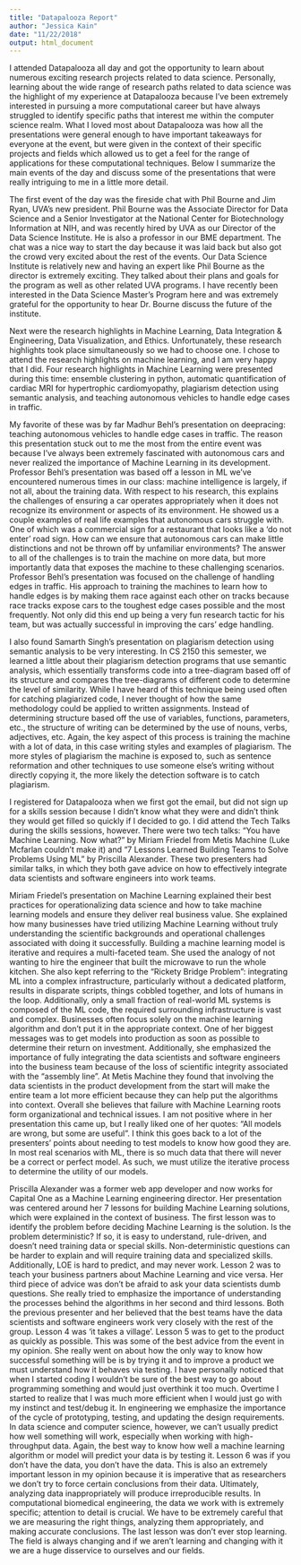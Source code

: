 ```yaml
---
title: "Datapalooza Report"
author: "Jessica Kain"
date: "11/22/2018"
output: html_document
---
```


I attended Datapalooza all day and got the opportunity to learn about numerous exciting research projects related to data science. Personally, learning about the wide range of research paths related to data science was the highlight of my experience at Datapalooza because I've been extremely interested in pursuing a more computational career but have always struggled to identify specific paths that interest me within the computer science realm. What I loved most about Datapalooza was how all the presentations were general enough to have important takeaways for everyone at the event, but were given in the context of their specific projects and fields which allowed us to get a feel for the range of applications for these computational techniques. Below I summarize the main events of the day and discuss some of the presentations that were really intriguing to me in a little more detail. 

The first event of the day was the fireside chat with Phil Bourne and Jim Ryan, UVA's new president. Phil Bourne was the Associate Director for Data Science and a Senior Investigator at the National Center for Biotechnology Information at NIH, and was recently hired by UVA as our Director of the Data Science Institute. He is also a professor in our BME department. The chat was a nice way to start the day because it was laid back but also got the crowd very excited about the rest of the events. Our Data Science Institute is relatively new and having an expert like Phil Bourne as the director is extremely exciting. They talked about their plans and goals for the program as well as other related UVA programs. I have recently been interested in the Data Science Master’s Program here and was extremely grateful for the opportunity to hear Dr. Bourne discuss the future of the institute. 

Next were the research highlights in Machine Learning, Data Integration & Engineering, Data Visualization, and Ethics. Unfortunately, these research highlights took place simultaneously so we had to choose one. I chose to attend the research highlights on machine learning, and I am very happy that I did. Four research highlights in Machine Learning were presented during this time: ensemble clustering in python, automatic quantification of cardiac MRI for hypertrophic cardiomyopathy, plagiarism detection using semantic analysis, and teaching autonomous vehicles to handle edge cases in traffic. 

My favorite of these was by far Madhur Behl's presentation on deepracing: teaching autonomous vehicles to handle edge cases in traffic. The reason this presentation stuck out to me the most from the entire event was because I've always been extremely fascinated with autonomous cars and never realized the importance of Machine Learning in its development. Professor Behl's presentation was based off a lesson in ML we've encountered numerous times in our class: machine intelligence is largely, if not all, about the training data. With respect to his research, this explains the challenges of ensuring a car operates appropriately when it does not recognize its environment or aspects of its environment. He showed us a couple examples of real life examples that autonomous cars struggle with. One of which was a commercial sign for a restaurant that looks like a 'do not enter' road sign. How can we ensure that autonomous cars can make little distinctions and not be thrown off by unfamiliar environments? The answer to all of the challenges is to train the machine on more data, but more importantly data that exposes the machine to these challenging scenarios. Professor Behl's presentation was focused on the challenge of handling edges in traffic. His approach to training the machines to learn how to handle edges is by making them race against each other on tracks because race tracks expose cars to the toughest edge cases possible and the most frequently. Not only did this end up being a very fun research tactic for his team, but was actually successful in improving the cars' edge handling. 

I also found Samarth Singh’s presentation on plagiarism detection using semantic analysis to be very interesting. In CS 2150 this semester, we learned a little about their plagiarism detection programs that use semantic analysis, which essentially transforms code into a tree-diagram based off of its structure and compares the tree-diagrams of different code to determine the level of similarity. While I have heard of this technique being used often for catching plagiarized code, I never thought of how the same methodology could be applied to written assignments. Instead of determining structure based off the use of variables, functions, parameters, etc., the structure of writing can be determined by the use of nouns, verbs, adjectives, etc. Again, the key aspect of this process is training the machine with a lot of data, in this case writing styles and examples of plagiarism. The more styles of plagiarism the machine is exposed to, such as sentence reformation and other techniques to use someone else’s writing without directly copying it, the more likely the detection software is to catch plagiarism. 

I registered for Datapalooza when we first got the email, but did not sign up for a skills session because I didn’t know what they were and didn’t think they would get filled so quickly if I decided to go. I did attend the Tech Talks during the skills sessions, however. There were two tech talks: “You have Machine Learning. Now what?” by Miriam Friedel from Metis Machine (Luke Mcfarlan couldn’t make it) and “7 Lessons Learned Building Teams to Solve Problems Using ML” by Priscilla Alexander. These two presenters had similar talks, in which they both gave advice on how to effectively integrate data scientists and software engineers into work teams. 

Miriam Friedel’s presentation on Machine Learning explained their best practices for operationalizing data science and how to take machine learning models and ensure they deliver real business value. She explained how many businesses have tried utilizing Machine Learning without truly understanding the scientific backgrounds and operational challenges associated with doing it successfully. Building a machine learning model is iterative and requires a multi-faceted team. She used the analogy of not wanting to hire the engineer that built the microwave to run the whole kitchen. She also kept referring to the “Rickety Bridge Problem”: integrating ML into a complex infrastructure, particularly without a dedicated platform, results in disparate scripts, things cobbled together, and lots of humans in the loop. Additionally, only a small fraction of real-world ML systems is composed of the ML code, the required surrounding infrastructure is vast and complex. Businesses often focus solely on the machine learning algorithm and don’t put it in the appropriate context. One of her biggest messages was to get models into production as soon as possible to determine their return on investment. Additionally, she emphasized the importance of fully integrating the data scientists and software engineers into the business team because of the loss of scientific integrity associated with the “assembly line”. At Metis Machine they found that involving the data scientists in the product development from the start will make the entire team a lot more efficient because they can help put the algorithms into context. Overall she believes that failure with Machine Learning roots form organizational and technical issues. I am not positive where in her presentation this came up, but I really liked one of her quotes: “All models are wrong, but some are useful”. I think this goes back to a lot of the presenters’ points about needing to test models to know how good they are. In most real scenarios with ML, there is so much data that there will never be a correct or perfect model. As such, we must utilize the iterative process to determine the utility of our models. 

Priscilla Alexander was a former web app developer and now works for Capital One as a Machine Learning engineering director. Her presentation was centered around her 7 lessons for building Machine Learning solutions, which were explained in the context of business. The first lesson was to identify the problem before deciding Machine Learning is the solution. Is the problem deterministic? If so, it is easy to understand, rule-driven, and doesn’t need training data or special skills. Non-deterministic questions can be harder to explain and will require training data and specialized skills. Additionally, LOE is hard to predict, and may never work. Lesson 2 was to teach your business partners about Machine Learning and vice versa. Her third piece of advice was don’t be afraid to ask your data scientists dumb questions. She really tried to emphasize the importance of understanding the processes behind the algorithms in her second and third lessons. Both the previous presenter and her believed that the best teams have the data scientists and software engineers work very closely with the rest of the group. Lesson 4 was ‘it takes a village’. Lesson 5 was to get to the product as quickly as possible. This was some of the best advice from the event in my opinion. She really went on about how the only way to know how successful something will be is by trying it and to improve a product we must understand how it behaves via testing. I have personally noticed that when I started coding I wouldn’t be sure of the best way to go about programming something and would just overthink it too much. Overtime I started to realize that I was much more efficient when I would just go with my instinct and test/debug it. In engineering we emphasize the importance of the cycle of prototyping, testing, and updating the design requirements. In data science and computer science, however, we can’t usually predict how well something will work, especially when working with high-throughput data. Again, the best way to know how well a machine learning algorithm or model will predict your data is by testing it. Lesson 6 was if you don’t have the data, you don’t have the data. This is also an extremely important lesson in my opinion because it is imperative that as researchers we don’t try to force certain conclusions from their data. Ultimately, analyzing data inappropriately will produce irreproducible results. In computational biomedical engineering, the data we work with is extremely specific; attention to detail is crucial. We have to be extremely careful that we are measuring the right things, analyzing them appropriately, and making accurate conclusions. The last lesson was don’t ever stop learning. The field is always changing and if we aren’t learning and changing with it we are a huge disservice to ourselves and our fields. 
